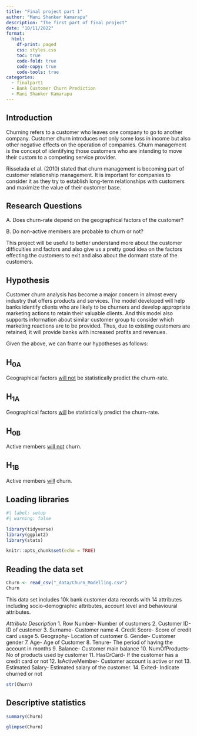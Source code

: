 ```yaml
---
title: "Final project part 1"
author: "Mani Shanker Kamarapu"
description: "The first part of final project"
date: "10/11/2022"
format:
  html:
    df-print: paged
    css: styles.css
    toc: true
    code-fold: true
    code-copy: true
    code-tools: true
categories:
  - finalpart1
  - Bank Customer Churn Prediction
  - Mani Shanker Kamarapu
---
```


## Introduction

Churning refers to a customer who leaves one company to go to another company. Customer churn introduces not only some loss in income but also other negative effects on the operation of companies. Churn management is the concept of identifying those customers who are intending to move their custom to a competing service provider.

Risselada et al. (2010) stated that churn management is becoming part of customer relationship management. It is important for companies to consider it as they try to establish long-term relationships with customers and maximize the value of their customer base.

::: callout-important
## Research Questions

A. Does churn-rate depend on the geographical factors of the customer?

B. Do non-active members are probable to churn or not?
:::

This project will be useful to better understand more about the customer difficulties and factors and also give us a pretty good idea on the factors effecting the customers to exit and also about the dormant state of the customers.

## Hypothesis

Customer churn analysis has become a major concern in almost every industry that offers products and services. The model developed will help banks identify clients who are likely to be churners and develop appropriate marketing actions to retain their valuable clients. And this model also supports information about similar customer group to consider which marketing reactions are to be provided. Thus, due to existing customers are retained, it will provide banks with increased profits and revenues. 

Given the above, we can frame our hypotheses as follows:

::: callout-tip
## H~0A~

Geographical factors [will not]{.underline} be statistically predict the churn-rate.
:::

::: callout-tip
## H~1A~

Geographical factors [will]{.underline} be statistically predict the churn-rate.
:::

::: callout-tip
## H~0B~

Active members [will not]{.underline} churn.
:::

::: callout-tip
## H~1B~

Active members [will]{.underline} churn.
:::

## Loading libraries

```r
#| label: setup
#| warning: false

library(tidyverse)
library(ggplot2)
library(stats)

knitr::opts_chunk$set(echo = TRUE)
```

## Reading the data set

```r
Churn <- read_csv("_data/Churn_Modelling.csv")
Churn
```

This data set includes 10k bank customer data records with 14 attributes including socio-demographic attributes, account level and behavioural attributes.

*Attribute Description*
1. Row Number- Number of customers
2. Customer ID- ID of customer
3. Surname- Customer name
4. Credit Score- Score of credit card usage
5. Geography- Location of customer
6. Gender- Customer gender
7. Age- Age of Customer
8. Tenure- The period of having the account in months
9. Balance- Customer main balance
10. NumOfProducts- No of products used by customer
11. HasCrCard- If the customer has a credit card or not
12. IsActiveMember- Customer account is active or not
13. Estimated Salary- Estimated salary of the customer.
14. Exited- Indicate churned or not

```r
str(Churn)
```

## Descriptive statistics

```r
summary(Churn)
```

```r
glimpse(Churn)
```

      
